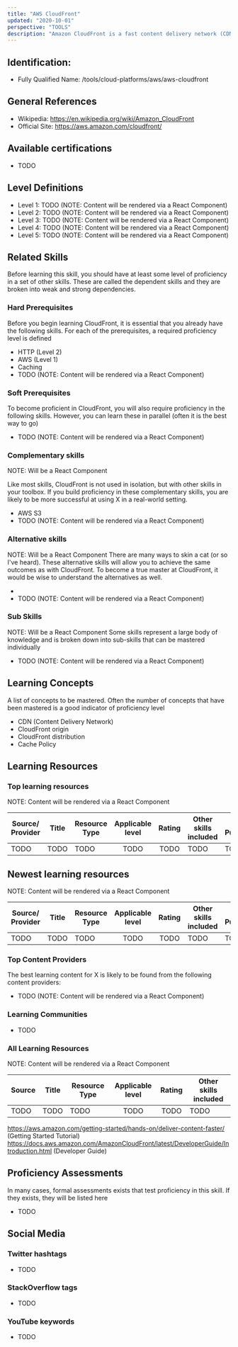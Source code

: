 ```yaml
---
title: "AWS CloudFront"
updated: "2020-10-01"
perspective: "TOOLS"
description: "Amazon CloudFront is a fast content delivery network (CDN) service that securely delivers data, videos, applications, and APIs to customers globally with low latency and high transfer speeds"
---
```

## Identification:
- Fully Qualified Name: /tools/cloud-platforms/aws/aws-cloudfront

## General References
- Wikipedia: https://en.wikipedia.org/wiki/Amazon_CloudFront
- Official Site: https://aws.amazon.com/cloudfront/

## Available certifications
 - TODO

## Level Definitions

- Level 1: TODO (NOTE: Content will be rendered via a React Component)
- Level 2: TODO (NOTE: Content will be rendered via a React Component)
- Level 3: TODO (NOTE: Content will be rendered via a React Component)
- Level 4: TODO (NOTE: Content will be rendered via a React Component)
- Level 5: TODO (NOTE: Content will be rendered via a React Component)

## Related Skills
Before learning this skill, you should have at least some level of proficiency in a set of other skills. These are called the 
dependent skills and they are broken into weak and strong dependencies.

### Hard Prerequisites
Before you begin learning CloudFront, it is essential that you already have the following skills. For each of the prerequisites, a required proficiency level is defined

 - HTTP (Level 2)
 - AWS (Level 1)
 - Caching
 - TODO (NOTE: Content will be rendered via a React Component)

### Soft Prerequisites
To become proficient in CloudFront, you will also require proficiency in the following skills. However, you can learn these in parallel (often it is the best way to go)

 - TODO (NOTE: Content will be rendered via a React Component)

### Complementary skills
NOTE: Will be a React Component

Like most skills, CloudFront is not used in isolation, but with other skills in your toolbox. If you build proficiency in these complementary skills, you are likely to be more successful at using X in a real-world setting.

 - AWS S3
 - TODO (NOTE: Content will be rendered via a React Component)

### Alternative skills
NOTE: Will be a React Component
There are many ways to skin a cat (or so I've heard). These alternative skills will allow you to achieve the same outcomes as with CloudFront. 
To become a true master at CloudFront, it would be wise to understand the alternatives as well.

 - 
 - TODO (NOTE: Content will be rendered via a React Component)

### Sub Skills
NOTE: Will be a React Component
Some skills represent a large body of knowledge and is broken down into sub-skills that can be mastered individually

 - TODO (NOTE: Content will be rendered via a React Component)

## Learning Concepts
A list of concepts to be mastered. Often the number of concepts that have been mastered is a good indicator of proficiency level

- CDN (Content Delivery Network)
- CloudFront origin
- CloudFront distribution
- Cache Policy

## Learning Resources

### Top learning resources
NOTE: Content will be rendered via a React Component

| Source/ Provider | Title | Resource Type | Applicable level | Rating | Other skills included | Date Published |
| -----------------| ----- | ------------- |:----------------:|:------:| --------------------- | -------------- |
| TODO             | TODO  | TODO          | TODO             | TODO   | TODO                  | TODO           |

## Newest learning resources
NOTE: Content will be rendered via a React Component

| Source/ Provider | Title | Resource Type | Applicable level | Rating | Other skills included | Date Published |
| -----------------| ----- | ------------- |:----------------:|:------:| --------------------- | -------------- |
| TODO             | TODO  | TODO          | TODO             | TODO   | TODO                  | TODO           |

### Top Content Providers
The best learning content for X is likely to be found from the following content providers:

 - TODO (NOTE: Content will be rendered via a React Component)

### Learning Communities
 - TODO

### All Learning Resources
NOTE: Content will be rendered via a React Component

| Source | Title | Resource Type | Applicable level | Rating | Other skills included |
| -------| ----- | ------------- |:----------------:|:------:| --------------------- |
| TODO   | TODO  | TODO          | TODO             | TODO   | TODO                  |

https://aws.amazon.com/getting-started/hands-on/deliver-content-faster/ (Getting Started Tutorial)
https://docs.aws.amazon.com/AmazonCloudFront/latest/DeveloperGuide/Introduction.html (Developer Guide)


## Proficiency Assessments
In many cases, formal assessments exists that test proficiency in this skill. If they exists, they will be listed here

 - TODO

## Social Media
### Twitter hashtags
- TODO
### StackOverflow tags
- TODO
### YouTube keywords
- TODO


